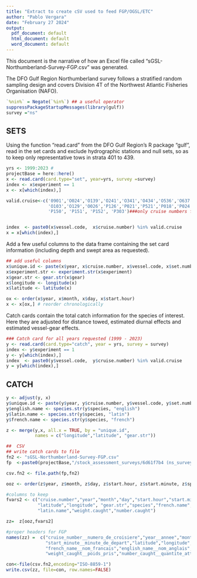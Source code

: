 ```yaml
---
title: "Extract to create cSV used to feed FGP/OGSL/ETC"
author: "Pablo Vergara"
date: "February 27 2024"
output:
  pdf_document: default
  html_document: default
  word_document: default
---
```

This document is the narrative of how an Excel file called "sGSL-Northumberland-Survey-FGP.csv" was generated.

The DFO Gulf Region Northumberland survey follows a stratified random sampling design and covers Division 4T of the Northwest Atlantic Fisheries Organisation (NAFO).


```r
`%nin%` = Negate(`%in%`) ## a useful operator
suppressPackageStartupMessages(library(gulf))
survey ="ns"
```

## SETS
Using the function "read.card" from the DFO Gulf Region's R package "gulf", read in the set cards and exclude hydrographic stations and null sets, so as to keep only representative tows in strata 401 to 439.

```r
yrs <- 1999:2023 # 
projectBase = here::here()
x <- read.card(card.type="set", year=yrs, survey =survey)
index <- x$experiment == 1
x <- x[which(index),]

valid.cruise<-c('0901','O024','O139','O241','O341','O434','O536','O637','O030','O022','O029',
                'O103','O129','O026','P126','P021','P521','P018','P024','P041', 'P140', 
                'P150', 'P151', 'P152', 'P303')###only cruise numbers from July/August


index  <- paste0(x$vessel.code,  x$cruise.number) %in% valid.cruise
x = x[which(index),]


```

Add a few useful columns to the data frame containing the set card information (including depth and swept area as requested).
```r
## add useful columns
x$unique.id <- paste(x$year, x$cruise.number, x$vessel.code, x$set.number, sep="-")
x$experiment.str <- experiment.str(x$experiment)
x$gear.str <- gear.str(x$gear)
x$longitude <- longitude(x)
x$latitude <- latitude(x)

ox <- order(x$year, x$month, x$day, x$start.hour)
x <- x[ox,] # reorder chronologically

```

Catch cards contain the total catch information for the species of interest. Here they are adjusted for distance towed, estimated diurnal effects and estimated vessel-gear effects.
```r
### Catch card for all years requested (1999 - 2023)
y <- read.card(card.type="catch", year = yrs, survey = survey)
index <- y$experiment == 1
y <- y[which(index),]
index  <- paste0(y$vessel.code,  y$cruise.number) %in% valid.cruise
y = y[which(index),]


```

## CATCH
```r
y <- adjust(y, x)
y$unique.id <- paste(y$year, y$cruise.number, y$vessel.code, y$set.number, sep="-")
y$english.name <- species.str(y$species, "english")
y$latin.name <- species.str(y$species, "latin")
y$french.name <- species.str(y$species, "french")

z <- merge(y,x, all.x = TRUE, by = "unique.id",
           names = c("longitude","latitude", "gear.str"))

##  CSV
## write catch cards to file
fn2 <- "sGSL-Northumberland-Survey-FGP.csv"
fp  <-paste0(projectBase,"/stock_assessment_surveys/6d61f7b4 (ns_survey)/")

csv.fn2 <- file.path(fp,fn2)

ooz <- order(z$year, z$month, z$day, z$start.hour, z$start.minute, z$species)

#columns to keep
fvars2 <- c("cruise.number","year","month","day","start.hour","start.minute",
            "latitude","longitude", "gear.str","species","french.name","english.name",
            "latin.name","weight.caught","number.caught")

zz=  z[ooz,fvars2]

#proper headers for FGP
names(zz) =  c("cruise_number__numero_de_croisiere","year__annee","month__mois","day_jour","start_hour__heure_de_depart",
               "start_minute__minute_de_depart","latitude","longitude","gear__equipement","species__espece",
               "french_name__nom_francais","english_name__nom_anglais","latin_name__nom_latin",
               "weight_caught__poids_pris","number_caught__quantite_attrape")

con<-file(csv.fn2,encoding="ISO-8859-1")
write.csv(zz, file=con, row.names=FALSE)

```

